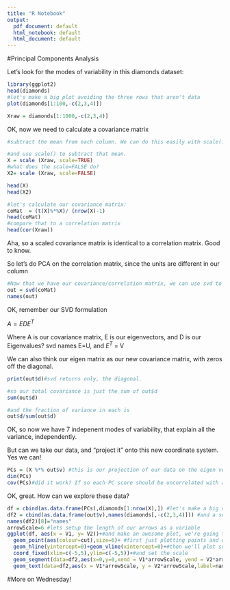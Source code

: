 ```yaml
---
title: "R Notebook"
output:
  pdf_document: default
  html_notebook: default
  html_document: default
---
```


#Principal Components Analysis

Let's look for the modes of variability in this diamonds dataset:

```r
library(ggplot2)
head(diamonds)
#let's make a big plot avoiding the three rows that aren't data
plot(diamonds[1:100,-c(2,3,4)])

Xraw = diamonds[1:1000,-c(2,3,4)]

```


OK, now we need to calculate a covariance matrix 
```r
#subtract the mean from each column. We can do this easily with scale()

#and use scale() to subtract that mean.
X = scale (Xraw, scale=TRUE)
#what does the scale=FALSE do?
X2= scale (Xraw, scale=FALSE)

head(X)
head(X2)

#let's calculate our covariance matrix:
coMat  = (t(X)%*%X)/ (nrow(X)-1)
head(coMat)
#compare that to a correlation matrix
head(cor(Xraw))
```
Aha, so a scaled covariance matrix is identical to a correlation matrix. Good to know.

So let's do PCA on the correlation matrix, since the units are different in our column

```r
#Now that we have our covariance/correlation matrix, we can use svd to find the eigen values and vectors:
out = svd(coMat)
names(out)
```
OK, remember our SVD formulation

$A = EDE^T$

Where A is our covariance matrix, E is our eigenvectors, and D is our Eigenvalues?
svd names E=U, and $E^T$ = V

We can also think our eigen matrix as our new covariance matrix, with zeros off the diagonal.

```r
print(out$d)#svd returns only, the diagonal.

#so our total covariance is just the sum of out$d
sum(out$d)

#and the fraction of variance in each is
out$d/sum(out$d)
```
OK, so now we have 7 indepenent modes of variability, that explain all the variance, independently.

But can we take our data, and "project it" onto this new coordinate system. Yes we can!


```r
PCs = (X %*% out$v) #this is our projection of our data on the eigen vectors. We call this the PC score. 
dim(PCs)
cov(PCs)#did it work? If so each PC score should be uncorrelated with all the others. 
```

OK, great. How can we explore these data?
```r
df = cbind(as.data.frame(PCs),diamonds[1:nrow(X),]) #let's make a big data frame with the original data, and our PCs
df2 = cbind(as.data.frame(out$v),names(diamonds[,-c(2,3,4)])) #and a second with just the eigenvectors
names(df2)[8]="names"
arrowScale=6 #lets setup the length of our arrows as a variable
ggplot(df, aes(x = V1, y= V2))+#and make an awesome plot, we're going to compare PC1 and 2
  geom_point(aes(colour=cut),size=6)+ #first just plotting points and colouring them by the cut
  geom_hline(yintercept=0)+geom_vline(xintercept=0)+#then we'll plot some 0 lines for our reference
  coord_fixed(xlim=c(-5,5),ylim=c(-5,5))+#and set the scale
  geom_segment(data=df2,aes(x=0,y=0,xend = V1*arrowScale, yend = V2*arrowScale))+#Now we'll add lines that correspond to our eigen vectors
  geom_text(data=df2,aes(x = V1*arrowScale, y = V2*arrowScale,label=names) )#and label those lines

```


#More on Wednesday!

